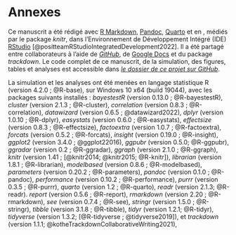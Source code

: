 # Annexes {.unnumbered}

  Ce manuscrit a été rédigé avec [R Markdown](https://rmarkdown.rstudio.com), [Pandoc](https://pandoc.org/), [Quarto](https://quarto.org/) et en \LaTeX, médiés par le package *knitr*, dans l'Environnement de Développement Intégré (IDE) [RStudio](https://posit.co/) [@positteamRStudioIntegratedDevelopment2022]. Il a été partagé entre collaborateurs à l'aide de [*GitHub*](https://github.com/), de [Google Docs](https://docs.google.com/) et du package *trackdown*. Le code complet de ce manuscrit, de la simulation, des figures, tables et analyses est accessible dans [*le dossier de ce projet sur GitHub*](https://github.com/m-delem/aphantasia_project.git).     

La simulation et les analyses ont été menées en langage statistique R (version 4.2.0 ; @R-base), sur Windows 10 x64 (build 19044), avec les packages suivants installés :
 *bayestestR* (version 0.13.0 ; @R-bayestestR),
 *cluster* (version 2.1.3 ; @R-cluster),
 *correlation* (version 0.8.3 ; @R-correlation),
 *datawizard* (version 0.6.5 ; @datawizard2022),
 *dplyr* (version 1.0.10 ; @R-dplyr),
 *easystats* (version 0.6.0 ; @R-easystats),
 *effectsize* (version 0.8.3 ; @R-effectsize),
 *factoextra* (version 1.0.7 ; @R-factoextra),
 *forcats* (version 0.5.2 ; @R-forcats),
 *insight* (version 0.19.0 ; @R-insight),
 *ggplot2* (version 3.4.0 ; @ggplot22016),
 *ggpubr* (version 0.5.0; @R-ggpubr),
 *ggradar* (version 0.2 ; @R-ggradar),
 *ggraph* (version 2.1.0 ; @R-ggraph),
 *knitr* (version 1.41 ; [@knitr2014; @knitr2015; @R-knitr]), 
 *librarian* (version 1.8.1 ; @R-librarian),
 *modelbased* (version 0.8.6 ; @R-modelbased),
 *parameters* (version 0.20.2 ; @R-parameters),
 *pandoc* (version 0.1.0 ; @R-pandoc), 
 *performance* (version 0.10.2 ; @R-performance),
 *purrr* (version 0.3.5 ; @R-purrr),
 *quarto* (version 1.2 ; @R-quarto),
 *readr* (version 2.1.3; @R-readr).
 *report* (version 0.5.6 ; @R-report),
 *rmarkdown* (version 2.20 ; @R-rmarkdown),
 *see* (version 0.7.4 ; @R-see),
 *stringr* (version 1.5.0 ; @R-stringr),
 *tibble* (version 3.1.8 ; @R-tibble),
 *tidyr* (version 1.2.1; @R-tidyr),
 *tidyverse* (version 1.3.2; [@R-tidyverse ; @tidyverse2019]),
 et
 *trackdown* (version 1.1.1; @kotheTrackdownCollaborativeWriting2021),
 

```{=latex}
\begin{figure}[H]
```
```r
```
```{=latex}
\caption{Poids de chaque variable dans l'Analyse Factorielle Multiple à quatre facteurs.}
\label{loadings_graph_annex}
\end{figure}
```

```{=latex}
\begin{figure}[H]
```
```r
```
```{=latex}
\caption{Matrice de corrélation entre les toutes les variables mesurées.}
\label{correlation_matrix}
\end{figure}
```